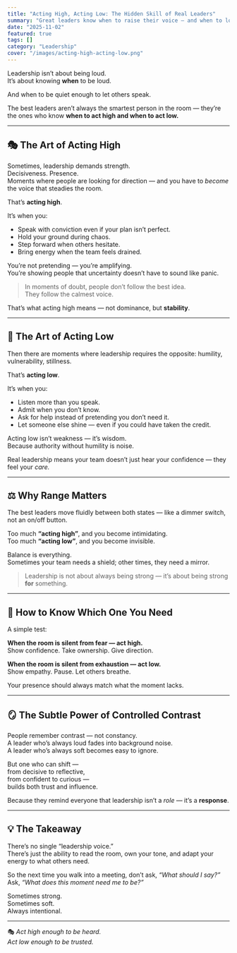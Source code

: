 ```yaml
---
title: "Acting High, Acting Low: The Hidden Skill of Real Leaders"
summary: "Great leaders know when to raise their voice — and when to lower their ego. Leadership isn’t about tone or title. It’s about range."
date: "2025-11-02"
featured: true
tags: []
category: "Leadership"
cover: "/images/acting-high-acting-low.png"
---
```


Leadership isn’t about being loud.  
It’s about knowing **when** to be loud.  

And when to be quiet enough to let others speak.

The best leaders aren’t always the smartest person in the room — they’re the ones who know **when to act high and when to act low.**

---

## 🎭 The Art of Acting High

Sometimes, leadership demands strength.  
Decisiveness. Presence.  
Moments where people are looking for direction — and you have to *become* the voice that steadies the room.

That’s **acting high**.

It’s when you:
- Speak with conviction even if your plan isn’t perfect.  
- Hold your ground during chaos.  
- Step forward when others hesitate.  
- Bring energy when the team feels drained.  

You’re not pretending — you’re amplifying.  
You’re showing people that uncertainty doesn’t have to sound like panic.

> In moments of doubt, people don’t follow the best idea.  
> They follow the calmest voice.

That’s what acting high means — not dominance, but **stability**.

---

## 🧩 The Art of Acting Low

Then there are moments where leadership requires the opposite: humility, vulnerability, stillness.

That’s **acting low**.

It’s when you:
- Listen more than you speak.  
- Admit when you don’t know.  
- Ask for help instead of pretending you don’t need it.  
- Let someone else shine — even if you could have taken the credit.

Acting low isn’t weakness — it’s wisdom.  
Because authority without humility is noise.

Real leadership means your team doesn’t just hear your confidence — they feel your *care.*

---

## ⚖️ Why Range Matters

The best leaders move fluidly between both states — like a dimmer switch, not an on/off button.

Too much **“acting high”**, and you become intimidating.  
Too much **“acting low”**, and you become invisible.

Balance is everything.  
Sometimes your team needs a shield; other times, they need a mirror.

> Leadership is not about always being strong — it’s about being strong **for** something.

---

## 🧠 How to Know Which One You Need

A simple test:

**When the room is silent from fear — act high.**  
Show confidence. Take ownership. Give direction.  

**When the room is silent from exhaustion — act low.**  
Show empathy. Pause. Let others breathe.  

Your presence should always match what the moment lacks.

---

## 🪞 The Subtle Power of Controlled Contrast

People remember contrast — not constancy.  
A leader who’s always loud fades into background noise.  
A leader who’s always soft becomes easy to ignore.  

But one who can shift —  
from decisive to reflective,  
from confident to curious —  
builds both trust and influence.  

Because they remind everyone that leadership isn’t a *role* — it’s a **response**.

---

## 💡 The Takeaway

There’s no single “leadership voice.”  
There’s just the ability to read the room, own your tone, and adapt your energy to what others need.

So the next time you walk into a meeting, don’t ask, *“What should I say?”*  
Ask, *“What does this moment need me to be?”*

Sometimes strong.  
Sometimes soft.  
Always intentional.

---

🎭 *Act high enough to be heard.  
Act low enough to be trusted.*
